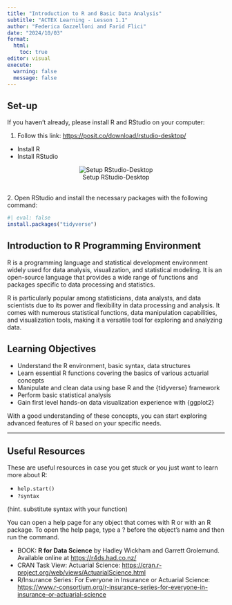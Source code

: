 ```yaml
---
title: "Introduction to R and Basic Data Analysis"
subtitle: "ACTEX Learning - Lesson 1.1"
author: "Federica Gazzelloni and Farid Flici"
date: "2024/10/03"
format: 
  html:
    toc: true
editor: visual
execute:
  warning: false
  message: false
---
```


## Set-up

If you haven't already, please install R and RStudio on your computer:

1.  Follow this link: <https://posit.co/download/rstudio-desktop/>

-   Install R
-   Install RStudio

<center>

![Setup RStudio-Desktop](images/01_setup.png)

</center>

\
2. Open RStudio and install the necessary packages with the following command:

```r
#| eval: false
install.packages("tidyverse")
```

## Introduction to R Programming Environment

R is a programming language and statistical development environment widely used for data analysis, visualization, and statistical modeling. It is an open-source language that provides a wide range of functions and packages specific to data processing and statistics.

R is particularly popular among statisticians, data analysts, and data scientists due to its power and flexibility in data processing and analysis. It comes with numerous statistical functions, data manipulation capabilities, and visualization tools, making it a versatile tool for exploring and analyzing data.

## Learning Objectives

-   Understand the R environment, basic syntax, data structures
-   Learn essential R functions covering the basics of various actuarial concepts
-   Manipulate and clean data using base R and the {tidyverse} framework
-   Perform basic statistical analysis
-   Gain first level hands-on data visualization experience with {ggplot2}

With a good understanding of these concepts, you can start exploring advanced features of R based on your specific needs.

------------------------------------------------------------------------

## Useful Resources

These are useful resources in case you get stuck or you just want to learn more about R:

-   `help.start()`
-   `?syntax`

(hint. substitute syntax with your function)

You can open a help page for any object that comes with R or with an R package. To open the help page, type a ? before the object's name and then run the command.

-   BOOK: **R for Data Science** by Hadley Wickham and Garrett Grolemund. Available online at <https://r4ds.had.co.nz/>
-   CRAN Task View: Actuarial Science: <https://cran.r-project.org/web/views/ActuarialScience.html>
-   R/Insurance Series: For Everyone in Insurance or Actuarial Science: <https://www.r-consortium.org/r-insurance-series-for-everyone-in-insurance-or-actuarial-science>
